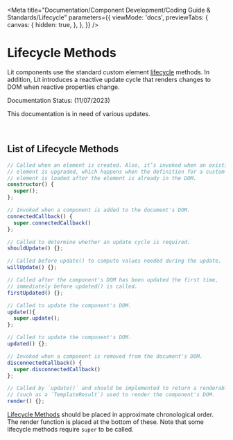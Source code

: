 
<Meta
  title="Documentation/Component Development/Coding Guide & Standards/Lifecycle"
  parameters={{
    viewMode: 'docs',
    previewTabs: {
      canvas: {
        hidden: true,
      },
    },
  }}
/>

# Lifecycle Methods
Lit components use the standard custom element [lifecycle](https://lit.dev/docs/components/lifecycle/) methods. 
In addition, Lit introduces a reactive update cycle that renders changes to DOM when reactive properties change.

<outline-core-alert status="warning">
  <span slot="header">Documentation Status: (11/07/2023)</span>
  <p>This documentation is in need of various updates.</p>
</outline-core-alert>
<br />

## List of Lifecycle Methods

```typescript
// Called when an element is created. Also, it’s invoked when an existing
// element is upgraded, which happens when the definition for a custom 
// element is loaded after the element is already in the DOM. 
constructor() {
  super(); 
};

// Invoked when a component is added to the document's DOM.
connectedCallback() { 
  super.connectedCallback() 
};

// Called to determine whether an update cycle is required.
shouldUpdate() {};

// Called before update() to compute values needed during the update.
willUpdate() {};

// Called after the component's DOM has been updated the first time, 
// immediately before updated() is called. 
firstUpdated() {};

// Called to update the component's DOM. 
update(){ 
  super.update(); 
};

// Called to update the component's DOM. 
updated() {};

// Invoked when a component is removed from the document's DOM.
disconnectedCallback() { 
  super.disconnectedCallback() 
}; 

// Called by `update()` and should be implemented to return a renderable result 
// (such as a `TemplateResult`) used to render the component's DOM. 
render() {};
```

[Lifecycle Methods](https://lit.dev/docs/components/lifecycle/) should be placed in approximate chronological order. The render function is placed at the bottom of these. Note that some lifecycle methods require `super` to be called.
